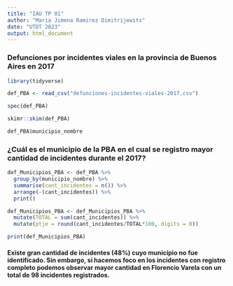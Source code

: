 ```yaml
---
title: "IAU TP 01"
author: "Maria Jimena Ramirez Dimitrijewits"
date: "UTDT 2023"
output: html_document
---
```



### Defunciones por incidentes viales en la provincia de Buenos Aires en 2017


```r
library(tidyverse)
```


```r
def_PBA <- read_csv("defunciones-incidentes-viales-2017.csv")
```


```r
spec(def_PBA)
```


```r
skimr::skim(def_PBA)
```


```r
def_PBA$municipio_nombre
```


### ¿Cuál es el municipio de la PBA en el cual se registro mayor cantidad de incidentes durante el 2017?


```r
def_Municipios_PBA <- def_PBA %>% 
  group_by(municipio_nombre) %>% 
  summarise(cant_incidentes = n()) %>% 
  arrange(-(cant_incidentes)) %>% 
  print()
```


```r
def_Municipios_PBA <- def_Municipios_PBA %>% 
  mutate(TOTAL = sum(cant_incidentes)) %>% 
  mutate(ptje = round(cant_incidentes/TOTAL*100, digits = 0))
```

```r
print(def_Municipios_PBA)
```


#### Existe gran cantidad de incidentes (48%) cuyo municipio no fue identificado. Sin embargo, si hacemos foco en los incidentes con registro completo podemos observar mayor cantidad en Florencio Varela con un total de 98 incidentes registrados.






